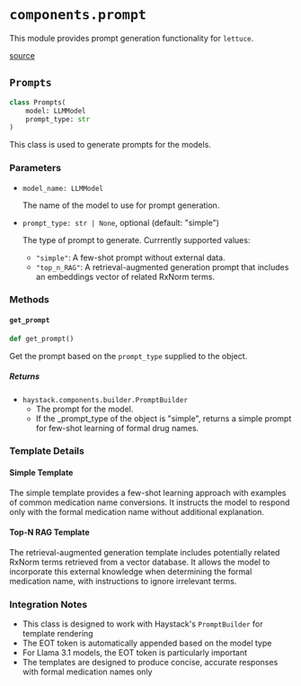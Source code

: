 # `components.prompt`
This module provides prompt generation functionality for `lettuce`.

[source](https://github.com/Health-Informatics-UoN/lettuce/tree/main/lettuce/components/prompt.py)

## `Prompts`
```python
class Prompts(
	model: LLMModel
	prompt_type: str
)
```

This class is used to generate prompts for the models.

### Parameters

- `model_name: LLMModel`

    The name of the model to use for prompt generation. 

- `prompt_type: str | None`, optional (default: "simple")

    The type of prompt to generate. Currrently supported values:
    - `"simple"`: A few-shot prompt without external data.
    - `"top_n_RAG"`: A retrieval-augmented generation prompt that includes an embeddings vector of related RxNorm terms. 


### Methods

#### `get_prompt`
```python
def get_prompt()
```
Get the prompt based on the `prompt_type` supplied to the object.

##### Returns
- `haystack.components.builder.PromptBuilder`
    - The prompt for the model. 
    - If the _prompt_type of the object is "simple", returns a simple prompt for few-shot learning of formal drug names.


### Template Details 
#### Simple Template 
The simple template provides a few-shot learning approach with examples of common medication name conversions. It instructs the model to respond only with the formal medication name without additional explanation.

#### Top-N RAG Template
The retrieval-augmented generation template includes potentially related RxNorm terms retrieved from a vector database. It allows the model to incorporate this external knowledge when determining the formal medication name, with instructions to ignore irrelevant terms.

### Integration Notes 
- This class is designed to work with Haystack's `PromptBuilder` for template rendering
- The EOT token is automatically appended based on the model type
- For Llama 3.1 models, the EOT token is particularly important
- The templates are designed to produce concise, accurate responses with formal medication names only